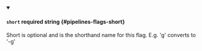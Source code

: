 
<details className="config-field" data-expandable="false" open>
<summary>

#### `short` <span class="config-field-required" data-required="false">required</span> <span class="config-field-type">string</span> <span class="config-field-default"></span> <span class="config-field-enum"></span> {#pipelines-flags-short}

Short is optional and is the shorthand name for this flag. E.g. 'g' converts to '-g'

</summary>



</details>
